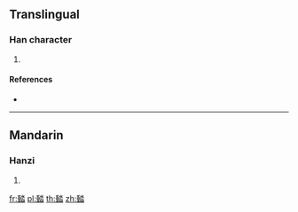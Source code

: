 ==Translingual==

===Han character===
{{Han char|rn=85|rad=水|as=13|sn=17|four=22163|canj=HGEA}}

# {{defn|Han|sort=水13}}

====References====
* {{Han ref|kx=0655.020|dkj=18456|dj=1065.110|hdz=31751.050|uh=6FCC|ud=28620|bh=ED4E|bd=60750}}

----

==Mandarin==

===Hanzi===
{{cmn-hanzi|pin=[[tà]] ([[ta4]])|wg=t'a<sup>4</sup>}}

# {{defn|lang=cmn|sort=水13}}

[[fr:濌]]
[[pl:濌]]
[[th:濌]]
[[zh:濌]]